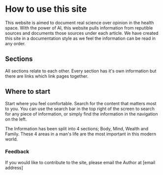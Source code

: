 # How to use this site

This website is aimed to document real science over opinion in the health space. With the power of AI, this website pulls information from reputible sources and documents those sources under each article.
We have created this site in a documentation style as we feel the information can be read in any order.

## Sections

All sections relate to each other. Every section has it's own information but there are links which link pages together.

## Where to start

Start where you feel comfortable. Search for the content that matters most to you. You can use the search bar in the top right of the screen to search for any piece of information, or simply find the information in the navigation on the left.

The Information has been split into 4 sections; Body, Mind, Wealth and Family. These 4 areas in a man's life are the most important in this modern world.

### Feedback

If you would like to contribute to the site, please email the Author at [email address]